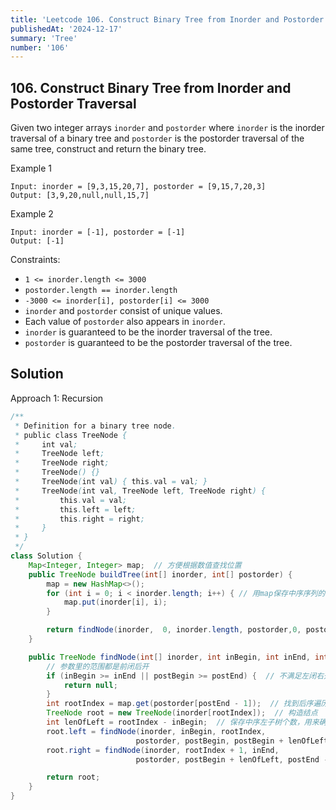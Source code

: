 ```yaml
---
title: 'Leetcode 106. Construct Binary Tree from Inorder and Postorder Traversal'
publishedAt: '2024-12-17'
summary: 'Tree'
number: '106'
---
```


## 106. Construct Binary Tree from Inorder and Postorder Traversal

Given two integer arrays `inorder` and `postorder` where `inorder` is the inorder traversal of a binary tree and `postorder` is the postorder traversal of the same tree, construct and return the binary tree.


Example 1
`````
Input: inorder = [9,3,15,20,7], postorder = [9,15,7,20,3]
Output: [3,9,20,null,null,15,7]
`````

Example 2
`````
Input: inorder = [-1], postorder = [-1]
Output: [-1]
`````


Constraints:

- `1 <= inorder.length <= 3000`
- `postorder.length == inorder.length`
- `-3000 <= inorder[i], postorder[i] <= 3000`
- `inorder` and `postorder` consist of unique values.
- Each value of `postorder` also appears in `inorder`.
- `inorder` is guaranteed to be the inorder traversal of the tree.
- `postorder` is guaranteed to be the postorder traversal of the tree.


## Solution
Approach 1: Recursion
````JAVA
/**
 * Definition for a binary tree node.
 * public class TreeNode {
 *     int val;
 *     TreeNode left;
 *     TreeNode right;
 *     TreeNode() {}
 *     TreeNode(int val) { this.val = val; }
 *     TreeNode(int val, TreeNode left, TreeNode right) {
 *         this.val = val;
 *         this.left = left;
 *         this.right = right;
 *     }
 * }
 */
class Solution {
    Map<Integer, Integer> map;  // 方便根据数值查找位置
    public TreeNode buildTree(int[] inorder, int[] postorder) {
        map = new HashMap<>();
        for (int i = 0; i < inorder.length; i++) { // 用map保存中序序列的数值对应位置
            map.put(inorder[i], i);
        }

        return findNode(inorder,  0, inorder.length, postorder,0, postorder.length);  // 前闭后开
    }

    public TreeNode findNode(int[] inorder, int inBegin, int inEnd, int[] postorder, int postBegin, int postEnd) {
        // 参数里的范围都是前闭后开
        if (inBegin >= inEnd || postBegin >= postEnd) {  // 不满足左闭右开，说明没有元素，返回空树
            return null;
        }
        int rootIndex = map.get(postorder[postEnd - 1]);  // 找到后序遍历的最后一个元素在中序遍历中的位置
        TreeNode root = new TreeNode(inorder[rootIndex]);  // 构造结点
        int lenOfLeft = rootIndex - inBegin;  // 保存中序左子树个数，用来确定后序数列的个数
        root.left = findNode(inorder, inBegin, rootIndex,
                            postorder, postBegin, postBegin + lenOfLeft);
        root.right = findNode(inorder, rootIndex + 1, inEnd,
                            postorder, postBegin + lenOfLeft, postEnd - 1);

        return root;
    }
}
````